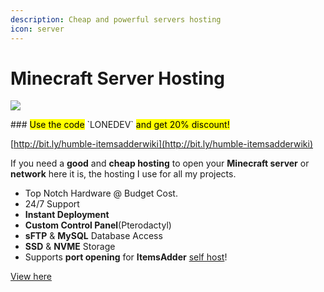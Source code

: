 ```yaml
---
description: Cheap and powerful servers hosting
icon: server
---
```


# Minecraft Server Hosting

![](assets/images/MMICa0s.gif)


<Note>
### <mark>Use the code</mark> `LONEDEV` <mark>and get 20% discount!</mark>

[http://bit.ly/humble-itemsadderwiki](http://bit.ly/humble-itemsadderwiki)

If you need a **good** and **cheap hosting** to open your **Minecraft server** or **network** here it is, the hosting I use for all my projects.

* Top Notch Hardware @ Budget Cost.
* 24/7 Support
* **Instant Deployment**
* **Custom Control Panel**(Pterodactyl)
* **sFTP** & **MySQL** Database Access
* **SSD** & **NVME** Storage
* Supports **port opening** for **ItemsAdder** [self host](../plugin-usage/resourcepack-hosting/resourcepack-self-hosting.md)!
</Note>



[View here](http://bit.ly/humble-itemsadderwiki)

